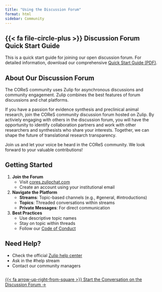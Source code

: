 ```yaml
---
title: "Using the Discussion Forum"
format: html
sidebar: Community
---
```


::: {.callout-tip icon=false}
## {{< fa file-circle-plus >}} Discussion Forum Quick Start Guide
This is a quick start guide for joining our open discussion forum. For detailed information, download our comprehensive [Quick Start Guide (PDF)](#).
:::


## About Our Discussion Forum
The COReS community uses Zulip for asynchronous discussions and community engagement. Zulip combines the best features of forum discussions and chat platforms.

If you have a passion for evidence synthesis and preclinical animal research, join the COReS community discussion forum hosted on Zulip. By activiely engaging with others in the discussion forum, you will have the opportunity to identify collaboration partners and work with other researchers and synthesists who share your interests. Together, we can shape the future of translational research transparency. 

Join us and let your voice be heard in the COReS community. We look forward to your valuable contributions! 

## Getting Started

1. **Join the Forum**
   - Visit [cores.zulipchat.com](https://cores.zulipchat.com)
   - Create an account using your institutional email

2. **Navigate the Platform**
   - **Streams**: Topic-based channels (e.g., #general, #introductions)
   - **Topics**: Threaded conversations within streams
   - **Private Messages**: For direct communication

3. **Best Practices**
   - Use descriptive topic names
   - Stay on topic within threads
   - Follow our [Code of Conduct](/about-cores/code-of-conduct.qmd)

## Need Help?
- Check the official [Zulip help center](https://zulip.com/help/)
- Ask in the #help stream
- Contact our community managers


:::: {.text-center style="margin-top: 2em"}
::: button
[{{< fa arrow-up-right-from-square >}} Start the Conversation on the Discussion Forum →](https://cores.zulipchat.com/){.btn .btn-secondary .btn-lg target="_blank"}
:::
::::